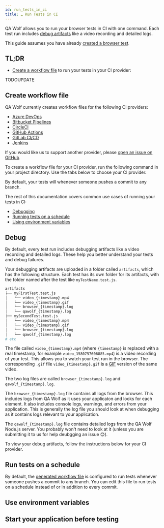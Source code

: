 ```yaml
---
id: run_tests_in_ci
title: ☁️ Run Tests in CI
---
```



QA Wolf allows you to run your browser tests in CI with one command. Each test run includes [debug artifacts](#debug) like a video recording and detailed logs.

This guide assumes you have already [created a browser test](create_a_test).

## TL;DR

- [Create a workflow file](#create-workflow-file) to run your tests in your CI provider:

<CiCommandTabs />

TODOUPDATE

## Create workflow file

QA Wolf currently creates workflow files for the following CI providers:

- [Azure DevOps](https://azure.microsoft.com/en-us/services/devops)
- [Bitbucket Pipelines](https://bitbucket.org/product/features/pipelines)
- [CircleCI](https://circleci.com)
- [GitHub Actions](https://github.com/features/actions)
- [GitLab CI/CD](https://docs.gitlab.com/ee/ci/README.html)
- [Jenkins](Jenkins)

If you would like us to support another provider, please [open an issue on GitHub](https://github.com/qawolf/qawolf/issues).

To create a workflow file for your CI provider, run the following command in your project directory. Use the tabs below to choose your CI provider.

<CiCreateWorkflow />

By default, your tests will whenever someone pushes a commit to any branch.

The rest of this documentation covers common use cases of running your tests in CI:

- [Debugging](#debug)
- [Running tests on a schedule](#run-tests-on-a-schedule)
- [Using environment variables](#use-environment-variables)

## Debug

By default, every test run includes debugging artifacts like a video recording and detailed logs. These help you better understand your tests and debug failures.

Your debugging artifacts are uploaded in a folder called `artifacts`, which has the following structure. Each test has its own folder for its artifacts, with the folder named after the test like `myTestName.test.js`.

```bash
artifacts
├── myFirstTest.test.js
│   └── video_{timestamp}.mp4
│   └── video_{timestamp}.gif
│   └── browser_{timestamp}.log
│   └── qawolf_{timestamp}.log
├── mySecondTest.test.js
│   └── video_{timestamp}.mp4
│   └── video_{timestamp}.gif
│   └── browser_{timestamp}.log
│   └── qawolf_{timestamp}.log
# etc
```

The file called `video_{timestamp}.mp4` (where `{timestamp}` is replaced with a real timestamp, for example `video_1580757606885.mp4`) is a video recording of your test. This allows you to watch your test run in the browser. The corresponding `.gif` file `video_{timestamp}.gif` is a [GIF](https://en.wikipedia.org/wiki/GIF) version of the same video.

The two log files are called `browser_{timestamp}.log` and `qawolf_{timestamp}.log`.

The `browser_{timestamp}.log` file contains all logs from the browser. This includes logs from QA Wolf as it uses your applicaton and looks for each element. It also includes console logs, warnings, and errors from your application. This is generally the log file you should look at when debugging as it contains logs relevant to your application.

The `qawolf_{timestamp}.log` file contains detailed logs from the QA Wolf Node.js server. You probably won't need to look at it (unless you are submitting it to us for help deubgging an issue 😊).

To view your debug artifacts, follow the instructions below for your CI provider.

<CiArtifacts />

## Run tests on a schedule

By default, the [generated workflow file](#create-workflow-file) is configured to run tests whenever someone pushes a commit to any branch. You can edit this file to run tests on a schedule instead of or in addition to every commit.

<CiRunOnSchedule />

## Use environment variables

## Start your application before testing
